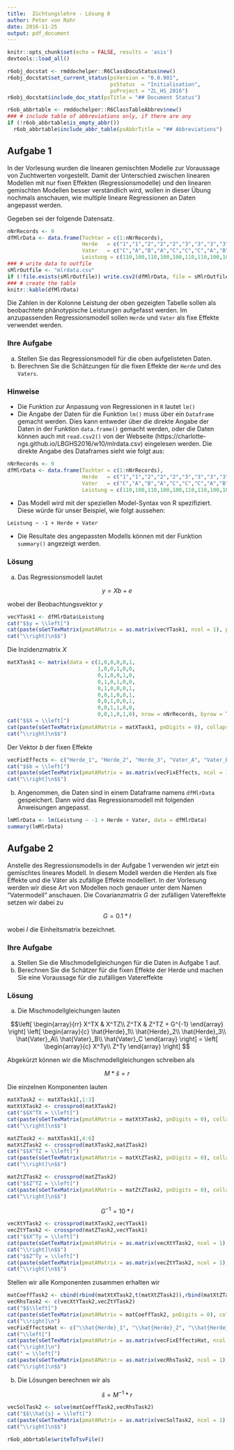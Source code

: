 ```yaml
---
title:  Züchtungslehre - Lösung 8
author: Peter von Rohr
date: 2016-11-25
output: pdf_document
---
```


```r
knitr::opts_chunk$set(echo = FALSE, results = 'asis')
devtools::load_all()
```

```r
r6obj_docstat <- rmddochelper::R6ClassDocuStatus$new()
r6obj_docstat$set_current_status(psVersion = "0.0.901",
                                 psStatus  = "Initialisation",
                                 psProject = "ZL_HS_2016")
r6obj_docstat$include_doc_stat(psTitle = "## Document Status")
```


```r
r6ob_abbrtable <- rmddochelper::R6ClassTableAbbrev$new()
### # include table of abbreviations only, if there are any
if (!r6ob_abbrtable$is_empty_abbr())
  r6ob_abbrtable$include_abbr_table(psAbbrTitle = "## Abbreviations")
```

## Aufgabe 1
In der Vorlesung wurden die linearen gemischten Modelle zur Voraussage von Zuchtwerten vorgestellt. Damit der Unterschied zwischen linearen Modellen mit nur fixen Effekten (Regressionsmodelle) und den linearen gemischten Modellen besser verständlich wird, wollen in dieser Übung nochmals anschauen, wie multiple lineare Regressionen an Daten angepasst werden.

Gegeben sei der folgende Datensatz.

```r
nNrRecords <- 9
dfMlrData <- data.frame(Tochter = c(1:nNrRecords),
                        Herde   = c("1","1","2","2","2","3","3","3","3"),
                        Vater   = c("C","A","B","A","C","C","C","A","B"),
                        Leistung = c(110,100,110,100,100,110,110,100,100))
### # write data to outfile
sMlrOutfile <- "mlrdata.csv"
if (!file.exists(sMlrOutfile)) write.csv2(dfMlrData, file = sMlrOutfile)
### # create the table
knitr::kable(dfMlrData)
```

Die Zahlen in der Kolonne Leistung der oben gezeigten Tabelle sollen als beobachtete phänotypische Leistungen aufgefasst werden. Im anzupassenden Regressionsmodell sollen `Herde` und `Vater` als fixe Effekte verwendet werden. 

### Ihre Aufgabe
a) Stellen Sie das Regressionsmodell für die oben aufgelisteten Daten.
b) Berechnen Sie die Schätzungen für die fixen Effekte der `Herde` und des `Vaters`.


### Hinweise
- Die Funktion zur Anpassung von Regressionen in `R` lautet `lm()`
- Die Angabe der Daten für die Funktion `lm()` muss über ein `Dataframe` gemacht werden. Dies kann entweder über die direkte Angabe der Daten in der Funktion `data.frame()` gemacht werden, oder die Daten können auch mit `read.csv2()` von der Webseite (https://charlotte-ngs.github.io/LBGHS2016/w10/mlrdata.csv) eingelesen werden. Die direkte Angabe des Dataframes sieht wie folgt aus:

```r
nNrRecords <- 9
dfMlrData <- data.frame(Tochter = c(1:nNrRecords),
                        Herde   = c("1","1","2","2","2","3","3","3","3"),
                        Vater   = c("C","A","B","A","C","C","C","A","B"),
                        Leistung = c(110,100,110,100,100,110,110,100,100))
```

- Das Modell wird mit der speziellen Model-Syntax von R spezifiziert. Diese würde für unser Beispiel, wie folgt aussehen:

```
Leistung ~ -1 + Herde + Vater
```

- Die Resultate des angepassten Modells können mit der Funktion `summary()` angezeigt werden.


### Lösung
a) Das Regressionsmodell lautet

$$y = Xb + e$$

wobei der Beobachtungsvektor $y$

```r
vecYTask1 <- dfMlrData$Leistung
cat("$$y = \\left[")
cat(paste(sGetTexMatrix(pmatAMatrix = as.matrix(vecYTask1, ncol = 1), pnDigits = 0), collapse = "\n"))
cat("\\right]\n$$")
```

Die Inzidenzmatrix $X$

```r
matXTask1 <- matrix(data = c(1,0,0,0,0,1,
                             1,0,0,1,0,0,
                             0,1,0,0,1,0,
                             0,1,0,1,0,0,
                             0,1,0,0,0,1,
                             0,0,1,0,0,1,
                             0,0,1,0,0,1,
                             0,0,1,1,0,0,
                             0,0,1,0,1,0), nrow = nNrRecords, byrow = TRUE)
cat("$$X = \\left[")
cat(paste(sGetTexMatrix(pmatAMatrix = matXTask1, pnDigits = 0), collapse = "\n"))
cat("\\right]\n$$")
```

Der Vektor $b$ der fixen Effekte

```r
vecFixEffects <- c("Herde_1", "Herde_2", "Herde_3", "Vater_A", "Vater_B", "Vater_C")
cat("$$b = \\left[")
cat(paste(sGetTexMatrix(pmatAMatrix = as.matrix(vecFixEffects, ncol = 1), pnDigits = 0), collapse = "\n"))
cat("\\right]\n$$")
```




b) Angenommen, die Daten sind in einem Dataframe namens `dfMlrData` gespeichert. Dann wird das Regressionsmodell mit folgenden Anweisungen angepasst.

```r
lmMlrData <- lm(Leistung ~ -1 + Herde + Vater, data = dfMlrData)
summary(lmMlrData)
```


## Aufgabe 2
Anstelle des Regressionsmodells in der Aufgabe 1 verwenden wir jetzt ein gemischtes lineares Modell. In diesem Modell werden die Herden als fixe Effekte und die Väter als zufällige Effekte modelliert. In der Vorlesung werden wir diese Art von Modellen noch genauer unter dem Namen "Vatermodell" anschauen. Die Covarianzmatrix $G$ der zufälligen Vatereffekte setzen wir dabei zu

$$G = 0.1*I$$

wobei $I$ die Einheitsmatrix bezeichnet.


### Ihre Aufgabe
a) Stellen Sie die Mischmodellgleichungen für die Daten in Aufgabe 1 auf. 
b) Berechnen Sie die Schätzer für die fixen Effekte der Herde und machen Sie eine Voraussage für die zufälligen Vatereffekte


### Lösung
a) Die Mischmodellgleichungen lauten

$$\left[
  \begin{array}{rr}
  X^TX  &  X^TZ\\
  Z^TX  &  Z^TZ + G^{-1}
  \end{array}
\right]
\left[
  \begin{array}{c}
  \hat{Herde}_1\\
  \hat{Herde}_2\\
  \hat{Herde}_3\\
  \hat{Vater}_A\\
  \hat{Vater}_B\\
  \hat{Vater}_C
  \end{array}
\right]
=
\left[
  \begin{array}{c}
  X^Ty\\
  Z^Ty
  \end{array}
\right]
$$

Abgekürzt können wir die Mischmodellgleichungen schreiben als

$$M * \hat{s} = r$$

Die einzelnen Komponenten lauten

```r
matXTask2 <- matXTask1[,1:3]
matXtXTask2 <- crossprod(matXTask2)
cat("$$X^TX = \\left[")
cat(paste(sGetTexMatrix(pmatAMatrix = matXtXTask2, pnDigits = 0), collapse = "\n"))
cat("\\right]\n$$")
```

```r
matZTask2 <- matXTask1[,4:6]
matXtZTask2 <- crossprod(matXTask2,matZTask2)
cat("$$X^TZ = \\left[")
cat(paste(sGetTexMatrix(pmatAMatrix = matXtZTask2, pnDigits = 0), collapse = "\n"))
cat("\\right]\n$$")
```

```r
matZtZTask2 <- crossprod(matZTask2)
cat("$$Z^TZ = \\left[")
cat(paste(sGetTexMatrix(pmatAMatrix = matZtZTask2, pnDigits = 0), collapse = "\n"))
cat("\\right]\n$$")
```

$$G^{-1} = 10*I$$

```r
vecXtYTask2 <- crossprod(matXTask2,vecYTask1)
vecZtYTask2 <- crossprod(matZTask2,vecYTask1)
cat("$$X^Ty = \\left[")
cat(paste(sGetTexMatrix(pmatAMatrix = as.matrix(vecXtYTask2, ncol = 1), pnDigits = 0), collapse = "\n"))
cat("\\right]\n$$")
cat("$$Z^Ty = \\left[")
cat(paste(sGetTexMatrix(pmatAMatrix = as.matrix(vecZtYTask2, ncol = 1), pnDigits = 0), collapse = "\n"))
cat("\\right]\n$$")
```

Stellen wir alle Komponenten zusammen erhalten wir

```r
matCoeffTask2 <- cbind(rbind(matXtXTask2,t(matXtZTask2)),rbind(matXtZTask2,matZtZTask2 + 10*diag(1,nrow = nrow(matZtZTask2))))
vecRhsTask2 <- c(vecXtYTask2,vecZtYTask2)
cat("$$\\left[")
cat(paste(sGetTexMatrix(pmatAMatrix = matCoeffTask2, pnDigits = 0), collapse = "\n"))
cat("\\right]\n")
vecFixEffectsHat <- c("\\hat{Herde}_1", "\\hat{Herde}_2", "\\hat{Herde}_3", "\\hat{Vater}_A", "\\hat{Vater}_B", "\\hat{Vater}_C")
cat("\\left[")
cat(paste(sGetTexMatrix(pmatAMatrix = as.matrix(vecFixEffectsHat, ncol = 1)), collapse = "\n"))
cat("\\right]\n")
cat(" = \\left[")
cat(paste(sGetTexMatrix(pmatAMatrix = as.matrix(vecRhsTask2, ncol = 1), pnDigits = 0), collapse = "\n"))
cat("\\right]\n$$")
```

b) Die Lösungen berechnen wir als 

$$\hat{s} = M^{-1} * r$$ 



```r
vecSolTask2 <- solve(matCoeffTask2,vecRhsTask2)
cat("$$\\hat{s} = \\left[")
cat(paste(sGetTexMatrix(pmatAMatrix = as.matrix(vecSolTask2, ncol = 1), pnDigits = 4), collapse = "\n"))
cat("\\right]\n$$")
```


```r
r6ob_abbrtable$writeToTsvFile()
```
<!-- END of document                 -- 
  -- Below this must not be anything --> 
